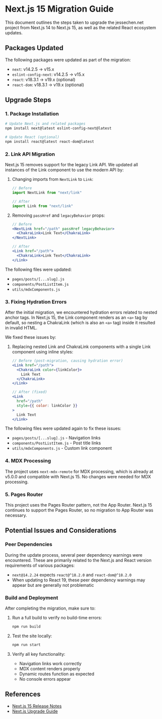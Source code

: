# Next.js 15 Migration Guide

This document outlines the steps taken to upgrade the jessechen.net project from Next.js 14 to Next.js 15, as well as the related React ecosystem updates.

## Packages Updated

The following packages were updated as part of the migration:

- `next`: v14.2.5 → v15.x
- `eslint-config-next`: v14.2.5 → v15.x
- `react`: v18.3.1 → v19.x (optional)
- `react-dom`: v18.3.1 → v19.x (optional)

## Upgrade Steps

### 1. Package Installation

```bash
# Update Next.js and related packages
npm install next@latest eslint-config-next@latest

# Update React (optional)
npm install react@latest react-dom@latest
```

### 2. Link API Migration

Next.js 15 removes support for the legacy Link API. We updated all instances of the Link component to use the modern API by:

1. Changing imports from `NextLink` to `Link`:

   ```jsx
   // Before
   import NextLink from "next/link"

   // After
   import Link from "next/link"
   ```

2. Removing `passHref` and `legacyBehavior` props:

   ```jsx
   // Before
   <NextLink href="/path" passHref legacyBehavior>
     <ChakraLink>Link Text</ChakraLink>
   </NextLink>

   // After
   <Link href="/path">
     <ChakraLink>Link Text</ChakraLink>
   </Link>
   ```

The following files were updated:

- `pages/posts/[...slug].js`
- `components/PostListItem.js`
- `utils/mdxComponents.js`

### 3. Fixing Hydration Errors

After the initial migration, we encountered hydration errors related to nested anchor tags. In Next.js 15, the Link component renders as an `<a>` tag by default, so nesting a ChakraLink (which is also an `<a>` tag) inside it resulted in invalid HTML.

We fixed these issues by:

1. Replacing nested Link and ChakraLink components with a single Link component using inline styles:

   ```jsx
   // Before (post-migration, causing hydration error)
   <Link href="/path">
     <ChakraLink color={linkColor}>
       Link Text
     </ChakraLink>
   </Link>

   // After (fixed)
   <Link
     href="/path"
     style={{ color: linkColor }}
   >
     Link Text
   </Link>
   ```

The following files were updated again to fix these issues:

- `pages/posts/[...slug].js` - Navigation links
- `components/PostListItem.js` - Post title links
- `utils/mdxComponents.js` - Custom link component

### 4. MDX Processing

The project uses `next-mdx-remote` for MDX processing, which is already at v5.0.0 and compatible with Next.js 15. No changes were needed for MDX processing.

### 5. Pages Router

This project uses the Pages Router pattern, not the App Router. Next.js 15 continues to support the Pages Router, so no migration to App Router was necessary.

## Potential Issues and Considerations

### Peer Dependencies

During the update process, several peer dependency warnings were encountered. These are primarily related to the Next.js and React version requirements of various packages:

- `next@14.2.24` expects `react@^18.2.0` and `react-dom@^18.2.0`
- When updating to React 19, these peer dependency warnings may appear but are generally not problematic

### Build and Deployment

After completing the migration, make sure to:

1. Run a full build to verify no build-time errors:

   ```bash
   npm run build
   ```

2. Test the site locally:

   ```bash
   npm run start
   ```

3. Verify all key functionality:
   - Navigation links work correctly
   - MDX content renders properly
   - Dynamic routes function as expected
   - No console errors appear

## References

- [Next.js 15 Release Notes](https://nextjs.org/blog/next-15)
- [Next.js Upgrade Guide](https://nextjs.org/docs/app/building-your-application/upgrading/version-15)
